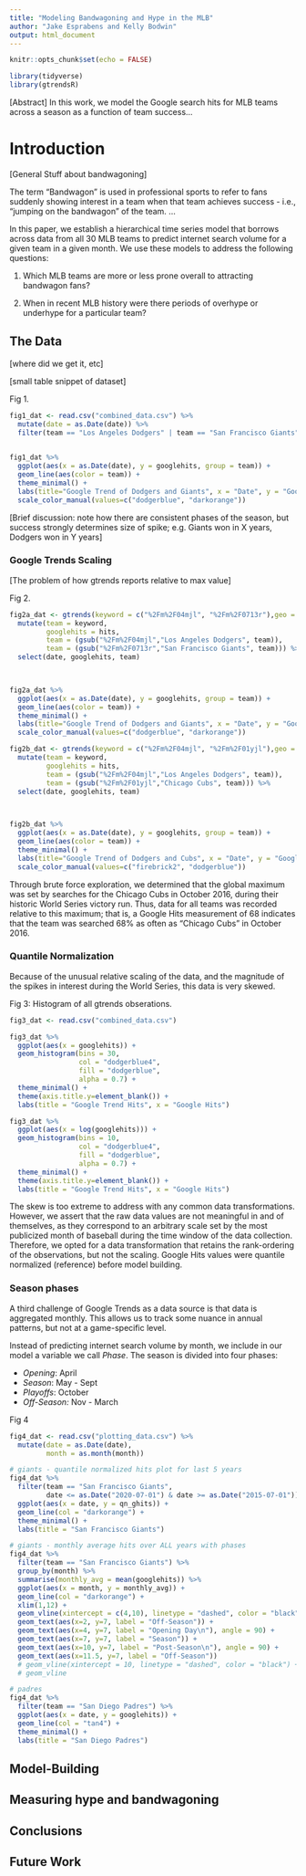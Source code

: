 ```yaml
---
title: "Modeling Bandwagoning and Hype in the MLB"
author: "Jake Esprabens and Kelly Bodwin"
output: html_document
---
```


```r
knitr::opts_chunk$set(echo = FALSE)
```

```r
library(tidyverse)
library(gtrendsR)
```

[Abstract]
In this work, we model the Google search hits for MLB teams across a season as
a function of team success...

# Introduction

[General Stuff about bandwagoning]

The term "Bandwagon" is used in professional sports to refer to fans suddenly
showing interest in a team when that team achieves success - i.e., "jumping on 
the bandwagon" of the team.  ...


In this paper, we establish a hierarchical time series model that borrows across
data from all 30 MLB teams to predict internet search volume for a given team
in a given month.  We use these models to address the following questions:

1. Which MLB teams are more or less prone overall to attracting bandwagon fans?

2. When in recent MLB history were there periods of overhype or underhype for a
particular team?

## The Data

[where did we get it, etc]

[small table snippet of dataset]

Fig 1.

```r
fig1_dat <- read.csv("combined_data.csv") %>%
  mutate(date = as.Date(date)) %>%
  filter(team == "Los Angeles Dodgers" | team == "San Francisco Giants")
        

fig1_dat %>%
  ggplot(aes(x = as.Date(date), y = googlehits, group = team)) + 
  geom_line(aes(color = team)) + 
  theme_minimal() +
  labs(title="Google Trend of Dodgers and Giants", x = "Date", y = "Google Hits") + 
  scale_color_manual(values=c("dodgerblue", "darkorange"))
```

[Brief discussion: note how there are consistent phases of the season, 
but success strongly determines size of spike; e.g. Giants won in X years, 
Dodgers won in Y years]

### Google Trends Scaling

[The problem of how gtrends reports relative to max value]

Fig 2.

```r
fig2a_dat <- gtrends(keyword = c("%2Fm%2F04mjl", "%2Fm%2F0713r"),geo = "US", time = "all")$interest_over_time %>%
  mutate(team = keyword,
         googlehits = hits,
         team = (gsub("%2Fm%2F04mjl","Los Angeles Dodgers", team)),
         team = (gsub("%2Fm%2F0713r","San Francisco Giants", team))) %>%
  select(date, googlehits, team)
         


fig2a_dat %>%
  ggplot(aes(x = as.Date(date), y = googlehits, group = team)) + 
  geom_line(aes(color = team)) + 
  theme_minimal() +
  labs(title="Google Trend of Dodgers and Giants", x = "Date", y = "Google Hits") + 
  scale_color_manual(values=c("dodgerblue", "darkorange"))
```

```r
fig2b_dat <- gtrends(keyword = c("%2Fm%2F04mjl", "%2Fm%2F01yjl"),geo = "US", time = "all")$interest_over_time %>%
  mutate(team = keyword,
         googlehits = hits,
         team = (gsub("%2Fm%2F04mjl","Los Angeles Dodgers", team)),
         team = (gsub("%2Fm%2F01yjl","Chicago Cubs", team))) %>%
  select(date, googlehits, team)
         


fig2b_dat %>%
  ggplot(aes(x = as.Date(date), y = googlehits, group = team)) + 
  geom_line(aes(color = team)) + 
  theme_minimal() +
  labs(title="Google Trend of Dodgers and Cubs", x = "Date", y = "Google Hits") + 
  scale_color_manual(values=c("firebrick2", "dodgerblue"))
```


Through brute force exploration, we determined that the global maximum was set by
searches for the Chicago Cubs in October 2016, during their historic World Series
victory run.  Thus, data for all teams was recorded relative to this maximum;
that is, a Google Hits measurement of 68 indicates that the team was searched
68% as often as "Chicago Cubs" in October 2016.

### Quantile Normalization

Because of the unusual relative scaling of the data, and the magnitude of the
spikes in interest during the World Series, this data is very skewed.

Fig 3: Histogram of all gtrends obserations.

```r
fig3_dat <- read.csv("combined_data.csv")

fig3_dat %>%
  ggplot(aes(x = googlehits)) + 
  geom_histogram(bins = 30,
                 col = "dodgerblue4",
                 fill = "dodgerblue",
                 alpha = 0.7) +
  theme_minimal() + 
  theme(axis.title.y=element_blank()) + 
  labs(title = "Google Trend Hits", x = "Google Hits")

```

```r
fig3_dat %>%
  ggplot(aes(x = log(googlehits))) + 
  geom_histogram(bins = 10,
                 col = "dodgerblue4",
                 fill = "dodgerblue",
                 alpha = 0.7) +
  theme_minimal() + 
  theme(axis.title.y=element_blank()) + 
  labs(title = "Google Trend Hits", x = "Google Hits")
```


The skew is too extreme to address with any common data transformations.  However,
we assert that the raw data values are not meaningful in and of themselves, as
they correspond to an arbitrary scale set by the most publicized month of baseball
during the time window of the data collection.  Therefore, we opted for a data 
transformation that retains the rank-ordering of the observations, but not the 
scaling.  Google Hits values were quantile normalized (reference) before model building.

### Season phases

A third challenge of Google Trends as a data source is that data is aggregated
monthly.  This allows us to track some nuance in annual patterns, but not at
a game-specific level.

Instead of predicting internet search volume by month, we include in our model
a variable we call *Phase*.  The season is divided into four phases:

* *Opening*: April
* *Season*: May - Sept
* *Playoffs*: October
* *Off-Season:* Nov - March


Fig 4

```r
fig4_dat <- read.csv("plotting_data.csv") %>%
  mutate(date = as.Date(date),
         month = as.month(month))

# giants - quantile normalized hits plot for last 5 years
fig4_dat %>%
  filter(team == "San Francisco Giants",
         date <= as.Date("2020-07-01") & date >= as.Date("2015-07-01")) %>%
  ggplot(aes(x = date, y = qn_ghits)) +
  geom_line(col = "darkorange") +
  theme_minimal() +
  labs(title = "San Francisco Giants")

# giants - monthly average hits over ALL years with phases
fig4_dat %>%
  filter(team == "San Francisco Giants") %>% 
  group_by(month) %>%
  summarise(monthly_avg = mean(googlehits)) %>%
  ggplot(aes(x = month, y = monthly_avg)) +
  geom_line(col = "darkorange") +
  xlim(1,12) + 
  geom_vline(xintercept = c(4,10), linetype = "dashed", color = "black") + 
  geom_text(aes(x=2, y=7, label = "Off-Season")) +
  geom_text(aes(x=4, y=7, label = "Opening Day\n"), angle = 90) + 
  geom_text(aes(x=7, y=7, label = "Season")) + 
  geom_text(aes(x=10, y=7, label = "Post-Season\n"), angle = 90) + 
  geom_text(aes(x=11.5, y=7, label = "Off-Season"))
  # geom_vline(xintercept = 10, linetype = "dashed", color = "black") + 
  # geom_vline
```

```r
# padres
fig4_dat %>%
  filter(team == "San Diego Padres") %>%
  ggplot(aes(x = date, y = googlehits)) +
  geom_line(col = "tan4") +
  theme_minimal() +
  labs(title = "San Diego Padres")
```


## Model-Building


## Measuring hype and bandwagoning


## Conclusions


## Future Work





